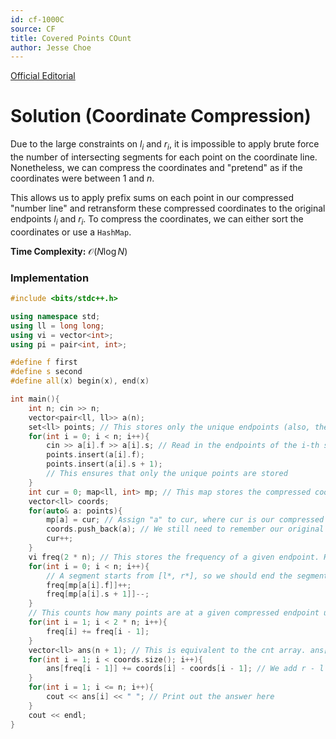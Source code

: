 ```yaml
---
id: cf-1000C
source: CF
title: Covered Points COunt
author: Jesse Choe
---
```


[Official Editorial](http://codeforces.com/blog/entry/60288)


# Solution (Coordinate Compression)

Due to the large constraints on $l_i$ and $r_i$, it is impossible to apply brute force the number of intersecting segments for each point on the coordinate line. Nonetheless, we can compress the coordinates and "pretend" as if the coordinates were between $1$ and $n$.

This allows us to apply prefix sums on each point in our compressed "number line" and retransform these compressed coordinates to the original endpoints $l_i$ and $r_i$. To compress the coordinates, we can either sort the coordinates or use a `HashMap`.

**Time Complexity:** $\mathcal{O}(N\log N)$

<LanguageSection>

<CPPSection>

### Implementation

```cpp
#include <bits/stdc++.h>

using namespace std;
using ll = long long;
using vi = vector<int>;
using pi = pair<int, int>;

#define f first
#define s second
#define all(x) begin(x), end(x)

int main(){
	int n; cin >> n;
	vector<pair<ll, ll>> a(n);
	set<ll> points; // This stores only the unique endpoints (also, the endpoints will be in sorted order).
	for(int i = 0; i < n; i++){
		cin >> a[i].f >> a[i].s; // Read in the endpoints of the i-th segment
		points.insert(a[i].f);
		points.insert(a[i].s + 1); 
		// This ensures that only the unique points are stored
	}
	int cur = 0; map<ll, int> mp; // This map stores the compressed coordinates.
	vector<ll> coords;
	for(auto& a: points){
		mp[a] = cur; // Assign "a" to cur, where cur is our compressed coordinate for "a".
		coords.push_back(a); // We still need to remember our original endpoints so we can retransform the compressed coordinates
		cur++;
	}
	vi freq(2 * n); // This stores the frequency of a given endpoint. However, we will use the compressed endpoints rather than the original ones :).
	for(int i = 0; i < n; i++){
		// A segment starts from [l*, r*], so we should end the segment at r* + 1 to ensure that r* is included into the segment.
		freq[mp[a[i].f]]++;
		freq[mp[a[i].s + 1]]--;
	}
	// This counts how many points are at a given compressed endpoint using prefix sums.
	for(int i = 1; i < 2 * n; i++){
		freq[i] += freq[i - 1];
	}
	vector<ll> ans(n + 1); // This is equivalent to the cnt array. ans[i] stores cnt[i]
	for(int i = 1; i < coords.size(); i++){
		ans[freq[i - 1]] += coords[i] - coords[i - 1]; // We add r - l to the number of points for a given frequency since we compressed the coordinates
	}
	for(int i = 1; i <= n; i++){
		cout << ans[i] << " "; // Print out the answer here
	}
	cout << endl;
}
```

</CPPSection>

</LanguageSection>

